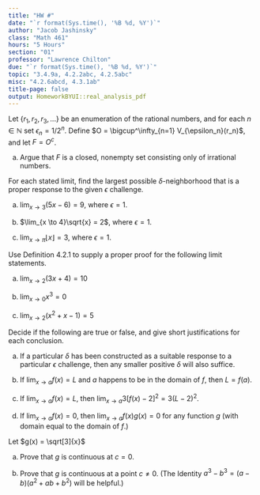 ```yaml
---
title: "HW #"
date: "`r format(Sys.time(), '%B %d, %Y')`"
author: "Jacob Jashinsky"
class: "Math 461"
hours: "5 Hours"
section: "01"
professor: "Lawrence Chilton"
due: "`r format(Sys.time(), '%B %d, %Y')`"
topic: "3.4.9a, 4.2.2abc, 4.2.5abc"
misc: "4.2.6abcd, 4.3.1ab"
title-page: false
output: HomeworkBYUI::real_analysis_pdf
---
```

<!------------------------------------------------------------------------------>
<!------------------------------- Question 01 ---------------------------------->
<!------------------------------------------------------------------------------>
\exercise{3.4.9a}

Let $\{ r_1, r_2, r_3,... \}$ be an enumeration of the rational numbers, and for each $n \in \mathbb{N}$ set $\epsilon_n = 1/2^n$. Define $O = \bigcup^\infty_{n=1} V_{\epsilon_n}(r_n)$, and let $F = O^c$.

a. Argue that $F$ is a closed, nonempty set consisting only of irrational numbers.

\begin{solution}
Demorgan's law states $(A \cup B)^c = A^c \cap B^c$. $F$ is the complement of an union, therefore it is the intersection of complements of $V_{\epsilon_n}(r_n)$. \\ 

$V_{\epsilon_n}(r_n)$ is an open set, so the complement of the neighborhood would make it a closed set. Theorem 3.2.14 states that the arbitrary intersection of closed sets is closed. This proves that $F$ is closed. \\

No rational number exists in the interval $V_{\epsilon_n}(r_n)^c$, therefore $F$ would not contain an rational numbers either. \\


The length that was removed is equal to the sum $2(1/2 + 1/4 + 1/8 + ...)$ (assuming no overlap of intervals), which by the geometric series is equal to $2\frac{1/2}{1-1/2} = 2$. \\

This means that the total length that was not included in the intersection is equal to 1. Therefore $F$ is nonempty. 
\end{solution}


<!------------------------------------------------------------------------------>
<!------------------------------- Question 02 ---------------------------------->
<!------------------------------------------------------------------------------>
\exercise{4.2.2abc}

For each stated limit, find the largest possible $\delta$-neighborhood that is a proper response to the given $\epsilon$ challenge. 

a. $\lim_{x \to 3}(5x - 6) = 9$, where $\epsilon = 1$.

\begin{solution}
Given that $\epsilon = 1$, we have:

$$
\begin{aligned}
|f(x) - L| &< \epsilon \\
|5x - 6 - 9| &< 1 \\
|5x - 15| &< 1 \\
5|x - 3| &< 1 \\
|x - 3| &< 1/5. \\
\end{aligned}
$$
It then follows that there exists a $\delta$ such that $|x - c| < \delta$. Thus I get that $|x - 3| < \delta \le 1/5$. \\

Thus (3 - 1/5, 3 + 1/5) is the largest open interval possible. 
\end{solution}


\newpage
b. $\lim_{x \to 4}\sqrt{x} = 2$, where $\epsilon = 1$.

\begin{solution}
Given that $\epsilon = 1$, we have:

$$
\begin{aligned}
|f(x) - L| &< \epsilon \\
|\sqrt{x} - 2| &< 1 \\
-1 < (\sqrt{x} - 2) &< 1 \\
1 < \sqrt{x} &< 3 \\
1 < x &< 9 \\
-3 < (x - 4) &< 5 \\
3 < |x - 4| &< 5
\end{aligned}
$$
It then follows that there exists a $\delta$ such that $|x - c| < \delta$. Thus I get that $|x - 4| < \delta \le 3$. \\

Thus (1, 7) is the largest open interval possible around 4. 
\end{solution}

c. $\lim_{x \to \pi}\lfloor x \rfloor = 3$, where $\epsilon = 1$.

\begin{solution}
Given that $\epsilon = 1$, we have:

$$
\begin{aligned}
|f(x) - L| &< \epsilon \\
| \lfloor x \rfloor - 3| &< 1 \\
-1 <( \lfloor x \rfloor - 3) &< 1 \\
2 < \lfloor x \rfloor &< 4 \\
\end{aligned}
$$
Since $x \to \pi$ I can write $2 < \lfloor x \rfloor < 4$ as,

$$
\begin{aligned}
2 < x &< 4 \\
2-\pi < (x- \pi) &< 4-\pi \\
|2-\pi| < |(x- \pi)| &< 4-\pi
\end{aligned}
$$

It then follows that there exists a $\delta$ such that $|x - c| < \delta$. Thus I get that $|x - \pi| < \delta \le |2-\pi|$.
\end{solution}



\newpage
<!------------------------------------------------------------------------------>
<!------------------------------- Question 03 ---------------------------------->
<!------------------------------------------------------------------------------>
\exercise{4.2.5abc}

Use Definition 4.2.1 to supply a proper proof for the following limit statements.

a. $\lim_{x \to 2}(3x + 4) = 10$

\begin{solution}
Before the formal proof I will show how to find $\delta$. 

$$
\begin{aligned}
|f(x) - L| &< \epsilon \\
|3x + 4 - 10| &< \epsilon \\
3|x-2| &< \epsilon \\
|x-2| &< \epsilon/3
\end{aligned}
$$

Now the formal proof. 

For any $\epsilon > 0$ let $\delta = \epsilon/3$. I will show that $0 < |x-c| < \delta$ implies $|f(x) - L| < \epsilon$.

$$
\begin{aligned}
|x-2| &< \epsilon/3 \\
3|x-2| &< \epsilon \\
|3x-6| &< \epsilon \\
|(3x+4) - 10| &< \epsilon \\
|f(x) - L| &< \epsilon
\end{aligned}
$$
Thus $\lim_{x \to 2}(3x + 4) = 10$.
\end{solution}


b. $\lim_{x \to 0}x^3 = 0$

\begin{solution}
Before the formal proof I will show how to find $\delta$. 

$$
\begin{aligned}
|f(x) - L| &< \epsilon \\
|x^3 - 0| &< \epsilon \\
-\epsilon < x^3 &< \epsilon \\
-(\epsilon)^{1/3} < x &< (\epsilon)^{1/3} \\
|x| &< (\epsilon)^{1/3}
\end{aligned}
$$

Now the formal proof. 

For any $\epsilon > 0$ let $\delta = \epsilon^{1/3}$. I will show that $0 < |x-c| < \delta$ implies $|f(x) - L| < \epsilon$.

$$
\begin{aligned}
|x-0| &< \epsilon^{1/3} \\
-\epsilon^{1/3} < x &< \epsilon^{1/3} \\
-\epsilon < x^3 &< \epsilon \\
|x^3 - 0| &< \epsilon \\
|f(x) - L| &< \epsilon
\end{aligned}
$$
Thus $\lim_{x \to 0}x^3 = 0$.
\end{solution}


c. $\lim_{x \to 2}(x^2 + x - 1) = 5$

\begin{solution}
Before the formal proof I will show how to find $\delta$. 

$$
\begin{aligned}
|x^2 + x - 1 - 5| &< \epsilon \\
|x^2 + x - 6| &< \epsilon \\
|x-2||x+3| &< \epsilon
\end{aligned}
$$
We are finding the limit as $x$ approaches 2. I do not want $\delta > 1$, therefore if I choose $x=3$, then $|x + 3| \le |3 + 3| = 6 < \epsilon$, which leads to the inequality $|x+3| < \epsilon/6$ for all $x$ values close to 2, or $x \in V_1(2)$. \\

We have limited $\delta$ by 1, but it could also be smaller, depending on $\epsilon$. We can let $\delta = \min \{\epsilon/6, 1\}$.

The rest of the proof is as follows,

$$
\begin{aligned}
|x-2| &< \delta \\
|x-2| &< \epsilon/6 \\
\end{aligned}
$$
Since $|x + 3| \le = 6$

$$
\begin{aligned}
|x-2||x+3| &< (6)\frac{\epsilon}{6} \\
|(x^2 + x - 1) - 5 | &< \epsilon \\
\end{aligned}
$$
Thus, the limit is proved. 
\end{solution}


\newpage
<!------------------------------------------------------------------------------>
<!------------------------------- Question 04 ---------------------------------->
<!------------------------------------------------------------------------------>
\exercise{4.2.6}
Decide if the following are true or false, and give short justifications for each conclusion.

a. If a particular $\delta$ has been constructed as a suitable response to a particular $\epsilon$ challenge, then any smaller positive $\delta$ will also suffice.

\begin{solution}
True. $\delta$ is typically the largest possible delta, so any smaller will still be within the interval set by the epsilon challenge. 
\end{solution}


b. If $\lim_{x \to a} f(x) = L$ and $a$ happens to be in the domain of $f$, then $L=f(a)$. 

\begin{solution}
False, the function could be a piece-wise function, where $f(a)$ is defined as something other than the limit. 
\end{solution}


c. If $\lim_{x \to a} f(x) = L$, then $\lim_{x \to a} 3[f(x) - 2]^2 = 3(L-2)^2$.

\begin{solution}
This is true. Since $3(L-2)^2$ is found through a limit it avoids the issue discussed in part (c). This is also supported by the algebraic limit theorem for function limits. 
\end{solution}

d. If $\lim_{x \to a} f(x) = 0$, then $\lim_{x \to a} f(x)g(x) = 0$ for any function $g$ (with domain equal to the domain of $f$.)

\begin{solution}
True. Since the domains are the same the algebraic limit theorem for functional limit applies. In which, $\lim_{x \to a} f(x)g(x) = 0 (\lim_{x \to a}g(x)) = 0$
\end{solution}



\newpage
<!------------------------------------------------------------------------------>
<!------------------------------- Question 05 ---------------------------------->
<!------------------------------------------------------------------------------>
\exercise{4.3.1}

Let  $g(x) = \sqrt[3]{x}$ 

a. Prove that $g$ is continuous at $c = 0$.

\begin{solution}
$g$ is continuous at $c$ if if for all $\epsilon > 0$, there exists a $\delta > 0$ such that whenever $|x-c| < \delta$ it follows that $|f(x) - f(c)| < \epsilon$.

I will let $\delta = \epsilon^3$. Then it follows that

$$
\begin{aligned}
|x-c| &< \delta \\
|x-0| &< \epsilon^3 \\
|\sqrt[3]{x} - 0| &< \epsilon \\
|\sqrt[3]{x} - \sqrt[3]{0}| &< \epsilon \\
\end{aligned}
$$
Thus we see that $g$ is continuous at $0$.
\end{solution}

b. Prove that $g$ is continuous at a point $c \ne 0$. (The Identity $a^3 - b^3 = (a-b)(a^2 +ab + b^2)$ will be helpful.)

\begin{solution}
First to find an appropriate $\delta$ let, $|\sqrt[3]{x} - \sqrt[3]{c}| < \epsilon$

$$
\begin{aligned}
|\sqrt[3]{x} - \sqrt[3]{c}| \cdot |\frac{x^{2/3} + x^{1/3}c^{1/3} + c^{2/3}}{x^{2/3} + x^{1/3}c^{1/3} + c^{2/3}}| &< \epsilon  \\
|\frac{x-c}{x^{2/3} + x^{1/3}c^{1/3} + c^{2/3}}| &< \epsilon
\end{aligned}
$$
Note that if $x > 0$ then we get that 

$$
\begin{aligned}
|\sqrt[3]{x} - \sqrt[3]{c}| = |\frac{x-c}{x^{2/3} + x^{1/3}c^{1/3} + c^{2/3}}| < | \frac{x-c}{c^{2/3}} |  &< \epsilon \\
|\sqrt[3]{x} - \sqrt[3]{c}| < | \frac{x-c}{c^{2/3}} | &< \epsilon \\
|x-c| &< \epsilon |c^{2/3}|
\end{aligned}
$$
Now this shows that $\delta =  |c^{2/3}|$. This inequality leads to show that

$$
\begin{aligned}
|x-c| &< \epsilon |c^{2/3}| \\
| \frac{x-c}{c^{2/3}} | &< \epsilon \\
|x^{1/3} - c^{1/3}| < | \frac{x-c}{c^{2/3}} |&< \epsilon \\
|\sqrt[3]{x} - \sqrt[3]{c}| &< \epsilon \\
\end{aligned}
$$

Thus this shows that when ever $x>0$, regardless of the $c$ (positive or negative), then $g(x)$ is continuous.

Since this is an odd function, if a negative variable was entered in the function, then the result would be negative. This is the same as using positive $x$ values but multiplying by $-1$. The algebraic continuous theorem states that this product will also be continuous as well. 
\end{solution}

